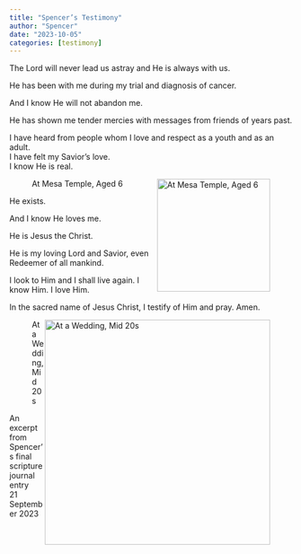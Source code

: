 ---
title: "Spencer’s Testimony"
author: "Spencer"
date: "2023-10-05"
categories: [testimony]
---

The Lord will never lead us astray and He is always with us.

He has been with me during my trial and diagnosis of cancer.

And I know He will not abandon me.

He has shown me tender mercies with messages from friends of years past.

I have heard from people whom I love and respect as a youth and as an adult.\
I have felt my Savior's love.\
I know He is real.

![At Mesa Temple, Aged 6](young.JPG){style="float:right;" fig-alt="At Marriage of an Aunt, 1994" width="201"}

He exists.

And I know He loves me.

He is Jesus the Christ.

He is my loving Lord and Savior, even Redeemer of all mankind.

I look to Him and I shall live again. I know Him. I love Him.

In the sacred name of Jesus Christ, I testify of Him and pray. Amen.

![At a Wedding, Mid 20s](peak.jpg){style="float:right;" fig-alt="At Marriage of a Friend" width="401"}

An excerpt from Spencer's final scripture journal entry\
21 September 2023

```{=html}
<script src="https://utteranc.es/client.js"
repo="https://github.com/spencerirvinereed/blogComment"
issue-term="pathname"
theme="github-light"
crossorigin="anonymous"
async>
</script>
```
